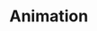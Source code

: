 # Animation

<!-- Self-contained introduction to animation.  We will only be using gganimate. Start with this introduction: https://www.datanovia.com/en/blog/gganimate-how-to-create-plots-with-beautiful-animation-in-r/. You may copy it exactly (I have permission) but we should provide a link back to the original. Make sure to cover anim_save() since students need to save their anmations and then deply them to Shiny. The gganimate official page is OK: https://gganimate.com/index.html. The section "Where is my animation?" is definitely important, as is understanding that the default creation is a gif. Should also cover how to post one's gif on Facebook/Twitter/etc. -->
